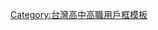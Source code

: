 {{Userbox
  |id=大同高中
  |info=這個用戶是'''[[臺北市立大同高級中學]]'''的學生、校友或教職人員。
  |info-c=#FEBE01
  |info-s=9
  |border-c=blue
  |border-s=3
}}<includeonly>[[Category:臺北市立大同高級中學維基人|{{PAGENAME}}]]</includeonly>
<noinclude>
[[Category:台灣高中高職用戶框模板]]
</noinclude>